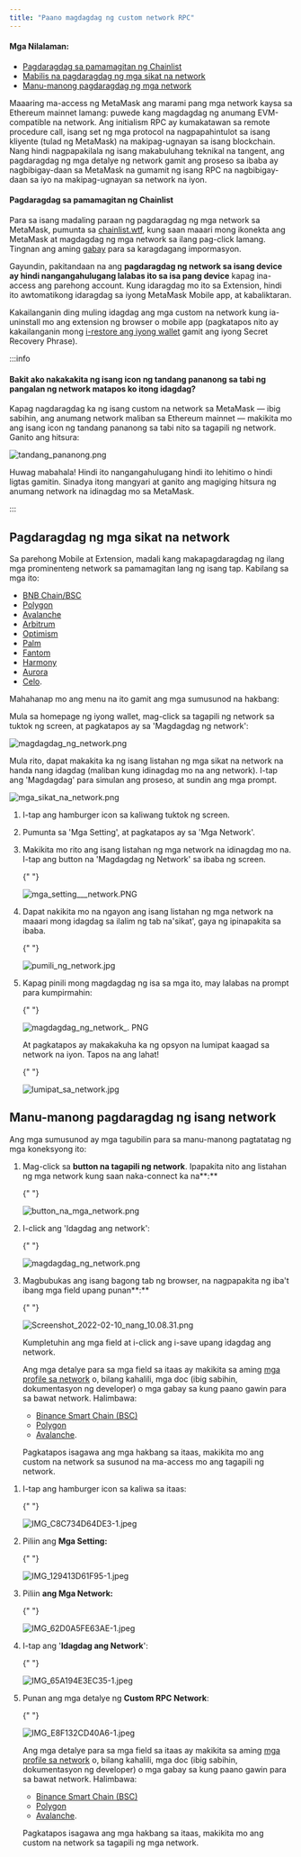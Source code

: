 ```yaml
---
title: "Paano magdagdag ng custom network RPC"
---
```



#### Mga Nilalaman:

- [Pagdaragdag sa pamamagitan ng Chainlist](#pagdaragdag-sa-pamamagitan-ng-chainlist)
- [Mabilis na pagdaragdag ng mga sikat na network](#pagdaragdag-ng-mga-sikat-na-network)
- [Manu-manong pagdaragdag ng mga network](#manu-manong-pagdaragdag-ng-isang-network)

Maaaring ma-access ng MetaMask ang marami pang mga network kaysa sa Ethereum mainnet lamang: puwede kang magdagdag ng anumang EVM-compatible na network. Ang initialism RPC ay kumakatawan sa remote procedure call, isang set ng mga protocol na nagpapahintulot sa isang kliyente (tulad ng MetaMask) na makipag-ugnayan sa isang blockchain. Nang hindi nagpapakilala ng isang makabuluhang teknikal na tangent, ang pagdaragdag ng mga detalye ng network gamit ang proseso sa ibaba ay nagbibigay-daan sa MetaMask na gumamit ng isang RPC na nagbibigay-daan sa iyo na makipag-ugnayan sa network na iyon.

#### Pagdaragdag sa pamamagitan ng Chainlist

Para sa isang madaling paraan ng pagdaragdag ng mga network sa MetaMask, pumunta sa [chainlist.wtf](https://chainlist.wtf/), kung saan maaari mong ikonekta ang MetaMask at magdagdag ng mga network sa ilang pag-click lamang. Tingnan ang aming [gabay](/networks-and-sidechains/managing-networks/add-a-network-using-chainlist) para sa karagdagang impormasyon.

Gayundin, pakitandaan na ang **pagdaragdag ng network sa isang device ay hindi nangangahulugang lalabas ito sa isa pang device** kapag ina-access ang parehong account. Kung idaragdag mo ito sa Extension, hindi ito awtomatikong idaragdag sa iyong MetaMask Mobile app, at kabaliktaran.

Kakailanganin ding muling idagdag ang mga custom na network kung ia-uninstall mo ang extension ng browser o mobile app (pagkatapos nito ay kakailanganin mong [i-restore ang iyong wallet](/managing-my-wallet/resetting-deleting-and-restoring/how-to-restore-your-metamask-wallet-from-secret-recovery-phrase) gamit ang iyong Secret Recovery Phrase).

:::info

#### Bakit ako nakakakita ng isang icon ng tandang pananong sa tabi ng pangalan ng network matapos ko itong idagdag?

Kapag nagdaragdag ka ng isang custom na network sa MetaMask — ibig sabihin, ang anumang network maliban sa Ethereum mainnet — makikita mo ang isang icon ng tandang pananong sa tabi nito sa tagapili ng network. Ganito ang hitsura:

<div class="center-container">
  <div class="img-medium">
    <img
      src={
        require("../../../../../../img/i18n/legacy/question_mark.png").default
      }
      alt="tandang_pananong.png"
    />
  </div>
</div>

Huwag mabahala! Hindi ito nangangahulugang hindi ito lehitimo o hindi ligtas gamitin. Sinadya itong mangyari at ganito ang magiging hitsura ng anumang network na idinagdag mo sa MetaMask.

:::

## Pagdaragdag ng mga sikat na network

Sa parehong Mobile at Extension, madali kang makapagdaragdag ng ilang mga prominenteng network sa pamamagitan lang ng isang tap. Kabilang sa mga ito:

- [BNB Chain/BSC](/network-profiles/network-profile-bnb-smart-chain-bnb)
- [Polygon](/network-profiles/network-profile-polygon-matic)
- [Avalanche](/network-profiles/network-profile-avalanche-avax)
- [Arbitrum](/network-profiles/network-profile-arbitrum)
- [Optimism](/network-profiles/network-profile-optimism-op-mainnet)
- [Palm](/network-profiles/network-profile-palm)
- [Fantom](/network-profiles/network-profile-fantom-ftm)
- [Harmony](/network-profiles/network-profile-harmony-one)
- [Aurora](/network-profiles/network-profile-aurora-)
- [Celo](https://celo.org/).

Mahahanap mo ang menu na ito gamit ang mga sumusunod na hakbang:

<Tabs>

<TabItem value="Extension" label="Extension">

Mula sa homepage ng iyong wallet, mag-click sa tagapili ng network sa tuktok ng screen, at pagkatapos ay sa 'Magdagdag ng network':

<div class="center-container">
  <div class="img-medium">
    <img
      src={require("../../../../../../img/i18n/legacy/add_network.png").default}
      alt="magdagdag_ng_network.png"
    />
  </div>
</div>

Mula rito, dapat makakita ka ng isang listahan ng mga sikat na network na handa nang idagdag (maliban kung idinagdag mo na ang network). I-tap ang 'Magdagdag' para simulan ang proseso, at sundin ang mga prompt.

<div class="center-container">
  <div class="img-medium">
    <img
      src={
        require("../../../../../../img/i18n/legacy/popular_networkis.png")
          .default
      }
      alt="mga_sikat_na_network.png"
    />
  </div>
</div>

</TabItem>

<TabItem value="Mobile" label="Mobile">

1. I-tap ang hamburger icon sa kaliwang tuktok ng screen.

2. Pumunta sa 'Mga Setting', at pagkatapos ay sa 'Mga Network'.

3. Makikita mo rito ang isang listahan ng mga network na idinagdag mo na. I-tap ang button na 'Magdagdag ng Network' sa ibaba ng screen.

   {" "}

   <div class="center-container">
     <div class="img-medium">
       <img
         src={
           require("../../../../../../img/i18n/legacy/settings___network.PNG.png")
             .default
         }
         alt="mga_setting___network.PNG"
       />
     </div>
   </div>

4. Dapat nakikita mo na ngayon ang isang listahan ng mga network na maaari mong idagdag sa ilalim ng tab na'sikat', gaya ng ipinapakita sa ibaba.

   {" "}

   <div class="center-container">
     <div class="img-medium">
       <img
         src={
           require("../../../../../../img/i18n/legacy/select_a_network.jpg.png")
             .default
         }
         alt="pumili_ng_network.jpg"
       />
     </div>
   </div>

5. Kapag pinili mong magdagdag ng isa sa mga ito, may lalabas na prompt para kumpirmahin:

   {" "}

   <div class="center-container">
     <div class="img-medium">
       <img
         src={
           require("../../../../../../img/i18n/legacy/add_network_.PNG.png")
             .default
         }
         alt="magdagdag_ng_network_. PNG"
       />
     </div>
   </div>

   At pagkatapos ay makakakuha ka ng opsyon na lumipat kaagad sa network na iyon. Tapos na ang lahat!

   {" "}

   <div class="center-container">
     <div class="img-medium">
       <img
         src={
           require("../../../../../../img/i18n/legacy/switch_to_network.jpg.png")
             .default
         }
         alt="lumipat_sa_network.jpg"
       />
     </div>
   </div>

</TabItem>

</Tabs>

## Manu-manong pagdaragdag ng isang network

Ang mga sumusunod ay mga tagubilin para sa manu-manong pagtatatag ng mga koneksyong ito:

<Tabs>

<TabItem value="Extension" label="Extension">

1. Mag-click sa **button na tagapili ng network**. Ipapakita nito ang listahan ng mga network kung saan naka-connect ka na**:**

   {" "}

   <div class="center-container">
     <div class="img-medium">
       <img
         src={
           require("../../../../../../img/i18n/legacy/networks_button.png")
             .default
         }
         alt="button_na_mga_network.png"
       />
     </div>
   </div>

2. I-click ang 'Idagdag ang network':

   {" "}

   <div class="center-container">
     <div class="img-medium">
       <img
         src={
           require("../../../../../../img/i18n/legacy/add_network.png").default
         }
         alt="magdagdag_ng_network.png"
       />
     </div>
   </div>

3. Magbubukas ang isang bagong tab ng browser, na nagpapakita ng iba't ibang mga field upang punan**:**

   {" "}

   <div class="center-container">
     <div class="img-medium">
       <img
         src={
           require("../../../../../../img/i18n/legacy/Screenshot_2022-02-10_at_10.08.31.png")
             .default
         }
         alt="Screenshot_2022-02-10_nang_10.08.31.png"
       />
     </div>
   </div>

   Kumpletuhin ang mga field at i-click ang i-save upang idagdag ang network.

   Ang mga detalye para sa mga field sa itaas ay makikita sa aming [mga profile sa network](/network-profiles/network-profiles-hub) o, bilang kahalili, mga doc (ibig sabihin, dokumentasyon ng developer) o mga gabay sa kung paano gawin para sa bawat network. Halimbawa:

   - [Binance Smart Chain (BSC)](https://academy.binance.com/en/articles/connecting-metamask-to-binance-smart-chain)
   - [Polygon](https://wiki.polygon.technology/docs/develop/metamask/config-polygon-on-metamask/)
   - [Avalanche](https://support.avax.network/en/articles/4626956-how-do-i-set-up-metamask-on-avalanche).

   Pagkatapos isagawa ang mga hakbang sa itaas, makikita mo ang custom na network sa susunod na ma-access mo ang tagapili ng network.

</TabItem>

<TabItem value="Mobile" label="Mobile">

1. I-tap ang hamburger icon sa kaliwa sa itaas:

   {" "}

   <div class="center-container">
     <div class="img-medium">
       <img
         src={
           require("../../../../../../img/i18n/legacy/IMG_C8C734D64DE3-1.jpeg.png")
             .default
         }
         alt="IMG_C8C734D64DE3-1.jpeg"
       />
     </div>
   </div>

2. Piliin ang **Mga Setting:**

   {" "}

   <div class="center-container">
     <div class="img-medium">
       <img
         src={
           require("../../../../../../img/i18n/legacy/IMG_129413D61F95-1.jpeg.png")
             .default
         }
         alt="IMG_129413D61F95-1.jpeg"
       />
     </div>
   </div>

3. Piliin **ang Mga Network:**

   {" "}

   <div class="center-container">
     <div class="img-medium">
       <img
         src={
           require("../../../../../../img/i18n/legacy/IMG_62D0A5FE63AE-1.jpeg.png")
             .default
         }
         alt="IMG_62D0A5FE63AE-1.jpeg"
       />
     </div>
   </div>

4. I-tap ang '**Idagdag ang Network**':

   {" "}

   <div class="center-container">
     <div class="img-medium">
       <img
         src={
           require("../../../../../../img/i18n/legacy/IMG_65A194E3EC35-1.jpeg.png")
             .default
         }
         alt="IMG_65A194E3EC35-1.jpeg"
       />
     </div>
   </div>

5. Punan ang mga detalye ng **Custom RPC Network**:

   {" "}

   <div class="center-container">
     <div class="img-medium">
       <img
         src={
           require("../../../../../../img/i18n/legacy/IMG_E8F132CD40A6-1.jpeg.png")
             .default
         }
         alt="IMG_E8F132CD40A6-1.jpeg"
       />
     </div>
   </div>

   Ang mga detalye para sa mga field sa itaas ay makikita sa aming [mga profile sa network](/network-profiles/network-profiles-hub) o, bilang kahalili, mga doc (ibig sabihin, dokumentasyon ng developer) o mga gabay sa kung paano gawin para sa bawat network. Halimbawa:

   - [Binance Smart Chain (BSC)](https://academy.binance.com/en/articles/connecting-metamask-to-binance-smart-chain)
   - [Polygon](https://docs.polygon.technology/docs/develop/network-details/network/)
   - [Avalanche](https://support.avax.network/en/articles/4626956-how-do-i-set-up-metamask-on-avalanche).

   Pagkatapos isagawa ang mga hakbang sa itaas, makikita mo ang custom na network sa tagapili ng mga network.

</TabItem>

</Tabs>
